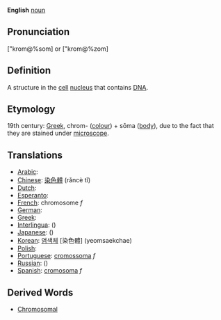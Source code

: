 '''English''' [[noun]]

==Pronunciation==
["krom@%som] or ["krom@%zom] 

==Definition==
A structure in the [[cell]] [[nucleus]] that contains [[DNA]].

==Etymology==
19th century: [[Greek]], chrom- ([[colour]]) + sōma ([[body]]), due to the fact that they are stained under [[microscope]].

==Translations==

*[[Arabic]]: [[]]
*[[Chinese]]: [[染色體]] (rǎncè tǐ)
*[[Dutch]]: [[]]
*[[Esperanto]]: [[]]
*[[French]]: chromosome ''f''
*[[German]]: [[]]
*[[Greek]]: [[]]
*[[Interlingua]]: [[]] ()
*[[Japanese]]: [[]] ()
*[[Korean]]: [[염색체]] [染色體] (yeomsaekchae)
*[[Polish]]: [[]]
*[[Portuguese]]: [[cromossoma]] ''f''
*[[Russian]]: [[]] ()
*[[Spanish]]: [[cromosoma]] ''f''

==Derived Words==
* [[Chromosomal]]